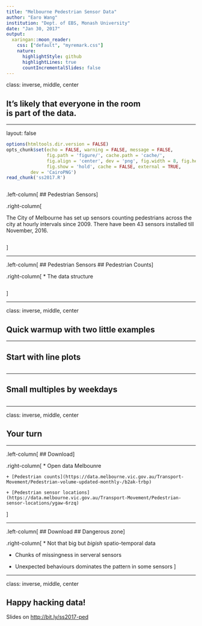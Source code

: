 ```yaml
---
title: "Melbourne Pedestrian Sensor Data"
author: "Earo Wang"
institution: "Dept. of EBS, Monash University"
date: "Jan 30, 2017"
output:
  xaringan::moon_reader:
    css: ["default", "myremark.css"]
    nature:
      highlightStyle: github
      highlightLines: true
      countIncrementalSlides: false
---
```


class: inverse, middle, center

## It's likely that everyone in the room </br> is part of the data.

---

layout: false

```r
options(htmltools.dir.version = FALSE)
opts_chunk$set(echo = FALSE, warning = FALSE, message = FALSE,
			   fig.path = 'figure/', cache.path = 'cache/', 
			   fig.align = 'center', dev = 'png', fig.width = 8, fig.height = 6, 
			   fig.show = 'hold', cache = FALSE, external = TRUE,
         dev = 'CairoPNG')
read_chunk('ss2017.R')
```

```r
```

.left-column[
  ## Pedestrian Sensors
]

.right-column[

The City of Melbourne has set up sensors counting pedestrians across the city
at hourly intervals since 2009. There have been 43 sensors installed till November,
2016.

```r
```
]

---

.left-column[
  ## Pedestrian Sensors
  ## Pedestrian Counts
]

.right-column[
* The data structure

```r
```
]

---

class: inverse, middle, center

## Quick warmup with two little examples

---

## Start with line plots

```r
```

---

## Small multiples by weekdays

```r
```

---

class: inverse, middle, center

## Your turn

---

.left-column[
  ## Download
]

.right-column[
* Open data Melbounre

    + [Pedestrian counts](https://data.melbourne.vic.gov.au/Transport-Movement/Pedestrian-volume-updated-monthly-/b2ak-trbp)

    + [Pedestrian sensor locations](https://data.melbourne.vic.gov.au/Transport-Movement/Pedestrian-sensor-locations/ygaw-6rzq)
]

---

.left-column[
  ## Download
  ## Dangerous zone
]

.right-column[
* Not that big but *bigish* spatio-temporal data

* Chunks of missingness in serveral sensors

* Unexpected behaviours dominates the pattern in some sensors
]

---

class: inverse, middle, center

## Happy hacking data!

Slides on <http://bit.ly/ss2017-ped>
